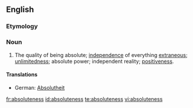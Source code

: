 ==English==

===Etymology===
{{suffix|absolute|ness}}

===Noun===
{{en-noun|-|es}}

# The quality of being absolute; [[independence]] of everything [[extraneous]]; [[unlimitedness]]; absolute power; independent reality; [[positiveness]].

====Translations====
{{trans-top|quality of being absolute}}
* German: [[Absolutheit]] {{f}}
{{trans-mid}}
{{trans-bottom}}

[[fr:absoluteness]]
[[id:absoluteness]]
[[te:absoluteness]]
[[vi:absoluteness]]